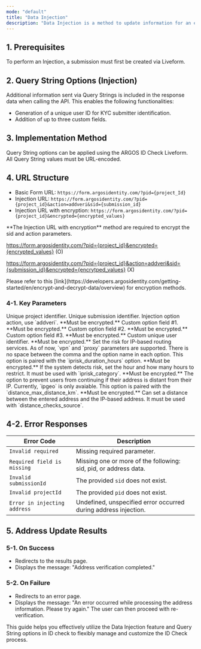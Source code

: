 ```yaml
---
mode: "default"
title: "Data Injection"
description: "Data Injection is a method to update information for an existing submission via a separate path. This process replaces existing category data with new information."
---
```


## 1. Prerequisites

<Note>
  To perform an Injection, a submission must first be created via Liveform.
</Note>

## 2. Query String Options (Injection)

Additional information sent via Query Strings is included in the response data when calling the API. This enables the following functionalities:

- Generation of a unique user ID for KYC submitter identification.
- Addition of up to three custom fields.

## 3. Implementation Method

Query String options can be applied using the ARGOS ID Check Liveform. All Query String values must be URL-encoded.

## 4. URL Structure

- Basic Form URL: `https://form.argosidentity.com/?pid={project_Id}`
- Injection URL: `https://form.argosidentity.com/?pid={project_id}&action=addveri&sid={submission_id}`
- Injection URL with encryption: `https://form.argosidentity.com/?pid={project_id}&encrypted={encrypted_values}`

<Warning>
  **The Injection URL with encryption** method are required to encrypt the sid and action parameters. 

  https://form.argosidentity.com/?pid={project_id}&encrypted={encrypted_values} (O)

  https://form.argosidentity.com/?pid={project_id}&action=addveri&sid={submission_id}&encrypted={encrytped_values} (X)
</Warning>

<Note>
  Please refer to this [link](https://developers.argosidentity.com/getting-started/en/encrypt-and-decrypt-data/overview) for encryption methods.
</Note>

### 4-1. Key Parameters

<ResponseField name="pid" type="string" required="true">
  Unique project identifier.
</ResponseField>

<ResponseField name="sid" type="string" required="true">
  Unique submission identifier.
</ResponseField>

<ResponseField name="action" type="string" required="true">
  Injection option action, use `addveri`.
</ResponseField>

<ResponseField name="cf1" type="string">
  **Must be encrypted.** Custom option field #1.
</ResponseField>

<ResponseField name="cf2" type="string">
  **Must be encrypted.** Custom option field #2.
</ResponseField>

<ResponseField name="cf3" type="string">
  **Must be encrypted.** Custom option field #3.
</ResponseField>

<ResponseField name="userid" type="string">
  **Must be encrypted.** Custom unique user identifier.
</ResponseField>

<ResponseField name="iprisk_category" type="string">
  **Must be encrypted.** Set the risk for IP-based routing services. As of now, `vpn` and `proxy` parameters are supported. There is no space between the comma and the option name in each option. This option is paired with the `iprisk_duration_hours` option.
</ResponseField>

<ResponseField name="iprisk_duration_hours" type="int">
  **Must be encrypted.** If the system detects risk, set the hour and how many hours to restrict. It must be used with `iprisk_category`.
</ResponseField>

<ResponseField name="distance_checks_source" type="string">
  **Must be encrypted.** The option to prevent users from continuing if their address is distant from their IP. Currently, `ipgeo` is only avaiable. This option is paired with the `distance_max_distance_km`.
</ResponseField>

<ResponseField name="distance_max_distance_km" type="int">
  **Must be encrypted.** Can set a distance between the entered address and the IP-based address. It must be used with `distance_checks_source`.
</ResponseField>

## 4-2. Error Responses

| Error Code                   | Description                                                      |
| ---------------------------- | ---------------------------------------------------------------- |
| `Invalid required`           | Missing required parameter.                                      |
| `Required field is missing`  | Missing one or more of the following: sid, pid, or address data. |
| `Invalid submissionId`       | The provided `sid` does not exist.                               |
| `Invalid projectId`          | The provided `pid` does not exist.                               |
| `Error in injecting address` | Undefined, unspecified error occurred during address injection.  |

## 5. Address Update Results

### 5-1. On Success

- Redirects to the results page.
- Displays the message: "Address verification completed."

### 5-2. On Failure

- Redirects to an error page.
- Displays the message: "An error occurred while processing the address information. Please try again." The user can then proceed with re-verification.

This guide helps you effectively utilize the Data Injection feature and Query String options in ID check to flexibly manage and customize the ID Check process.